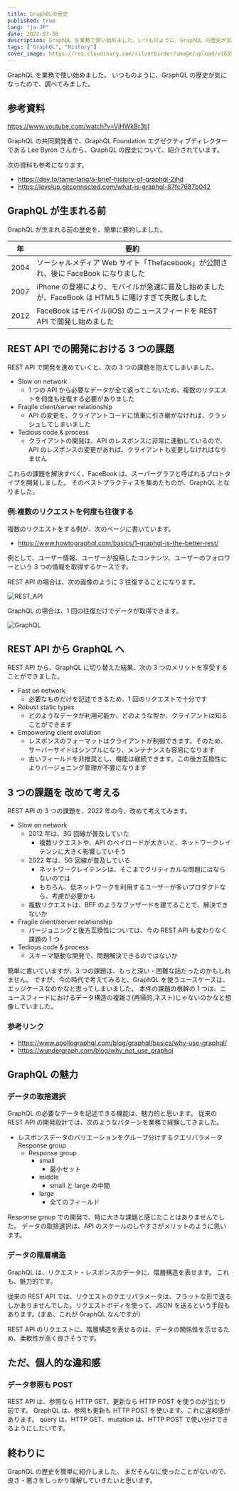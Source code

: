 ```yaml
---
title: GraphQLの歴史
published: true
lang: "ja-JP"
date: 2022-07-30
description: GraphQL を業務で使い始めました。いつものように、GraphQL の歴史が気になったので、調べてみました。
tags: ["GraphQL", "History"]
cover_image: https://res.cloudinary.com/silverbirder/image/upload/v1659191668/silver-birder.github.io/blog/graphql_logo.png
---
```



GraphQL を業務で使い始めました。
いつものように、GraphQL の歴史が気になったので、調べてみました。

## 参考資料

https://www.youtube.com/watch?v=VjHWkBr3tjI

GraphQL の共同開発者で、GraphQL Foundation エグゼクティブディレクターである Lee Byron さんから、GraphQL の歴史について、紹介されています。

次の資料も参考になります。

- https://dev.to/tamerlang/a-brief-history-of-graphql-2jhd
- https://levelup.gitconnected.com/what-is-graphql-87fc7687b042

## GraphQL が生まれる前

GraphQL が生まれる前の歴史を、簡単に要約しました。

| 年   | 要約                                                                                                |
| ---- | --------------------------------------------------------------------------------------------------- |
| 2004 | ソーシャルメディア Web サイト「Thefacebook」が公開され、後に FaceBook になりました                  |
| 2007 | iPhone の登場により、モバイルが急速に普及し始めましたが、FaceBook は HTML5 に賭けすぎて失敗しました |
| 2012 | FaceBook はモバイル(iOS) のニュースフィードを REST API で開発し始めました                           |

## REST API での開発における 3 つの課題

REST API で開発を進めていくと、次の 3 つの課題を抱えてしまいました。

- Slow on network
  - 1 つの API から必要なデータが全て返ってこないため、複数のリクエストを何度も往復する必要がありました
- Fragile client/server relationship
  - API の変更を、クライアントコードに慎重に引き継がなければ、クラッシュしてしまいました
- Tedious code & process
  - クライアントの開発は、API のレスポンスに非常に連動しているので、API のレスポンスの変更があれば、クライアントも変更しなければなりません

これらの課題を解決すべく、FaceBook は、スーパーグラフと呼ばれるプロトタイプを開発しました。
そのベストプラクティスを集めたものが、GraphQL となりました。

### 例:複数のリクエストを何度も往復する

複数のリクエストをする例が、次のページに書いています。

- https://www.howtographql.com/basics/1-graphql-is-the-better-rest/

例として、ユーザー情報、ユーザーが投稿したコンテンツ、ユーザーのフォロワーという 3 つの情報を取得するケースです。

REST API の場合は、次の画像のように 3 往復することになります。

<Image
  src="https://res.cloudinary.com/silverbirder/image/upload/v1659191676/silver-birder.github.io/blog/rest_api_flow.png"
  width={2078}
  height={1700}
  layout="constrained"
  alt="REST_API"
/>

GraphQL の場合は、1 回の往復だけでデータが取得できます。

<Image
  src="https://res.cloudinary.com/silverbirder/image/upload/v1659191675/silver-birder.github.io/blog/graphql_flow.png"
  width={1566}
  height={946}
  layout="constrained"
  alt="GraphQL"
/>

## REST API から GraphQL へ

REST API から、GraphQL に切り替えた結果、次の 3 つのメリットを享受することができました。

- Fast on network
  - 必要なものだけを記述できるため、1 回のリクエストで十分です
- Robust static types
  - どのようなデータが利用可能か、どのような型か、クライアントは知ることができます
- Empowering client evolution
  - レスポンスのフォーマットはクライアントが制御できます。そのため、サーバーサイドはシンプルになり、メンテナンスも容易になります
  - 古いフィールドを非推奨とし、機能は継続できます。この後方互換性によりバージョニング管理が不要になります

## 3 つの課題を 改めて考える

REST API の 3 つの課題を、2022 年の今、改めて考えてみます。

- Slow on network
  - 2012 年は、3G 回線が普及していた
    - 複数リクエストや、API のペイロードが大きいと、ネットワークレイテンシに大きく影響していそう
  - 2022 年は、5G 回線が普及している
    - ネットワークレイテンシは、そこまでクリティカルな問題にはならないのでは
    - もちろん、低ネットワークを利用するユーザーが多いプロダクトなら、考慮が必要かも
  - 複数リクエストは、BFF のようなファザードを建てることで、解決できないか
- Fragile client/server relationship
  - バージョニングと後方互換性については、今の REST API も変わりなく課題の 1 つ
- Tedious code & process
  - スキーマ駆動な開発で、問題解決できるのではないか

簡単に書いていますが、3 つの課題は、もっと深い・困難な話だったのかもしれません。
ですが、今の時代で考えてみると、GraphQL を使うユースケースは、エッジケースなのかなと思ってしまいました。
本件の課題の根幹の 1 つは、ニュースフィードにおけるデータ構造の複雑さ(再帰的,ネスト)じゃないのかなと想像していました。

### 参考リンク

- https://www.apollographql.com/blog/graphql/basics/why-use-graphql/
- https://wundergraph.com/blog/why_not_use_graphql

## GraphQL の魅力

### データの取捨選択

GraphQL の必要なデータを記述できる機能は、魅力的と思います。
従来の REST API の開発設計では、次のようなパターンを業務で経験してきました。

- レスポンスデータのバリエーションをグループ分けするクエリパラメータ Response group
  - Response group
    - small
      - 最小セット
    - middle
      - small と large の中間
    - large
      - 全てのフィールド

Response group での開発で、特に大きな課題と感じたことはありませんでした。
データの取捨選択は、API のスケールのしやすさがメリットのように思います。

### データの階層構造

GraphQL は、リクエスト・レスポンスのデータに、階層構造を表せます。
これも、魅力的です。

従来の REST API では、リクエストのクエリパラメータは、フラットな形で送るしかありませんでした。リクエストボディを使って、JSON を送るという手段もあります。(まあ、これが GraphQL なんですが)

REST API のリクエストに、階層構造を表せるのは、データの関係性を示せるため、柔軟性が高く良さそうです。

## ただ、個人的な違和感

### データ参照も POST

REST API は、参照なら HTTP GET、更新なら HTTP POST を使うのが当たり前です。
GraphQL は、参照も更新も HTTP POST を使います。これに違和感があります。
query は、HTTP GET、mutation は、HTTP POST で使い分けできるようにしたいです。

## 終わりに

GraphQL の歴史を簡単に紹介しました。
まだそんなに使ったことがないので、良さ・悪さをしっかり理解していきたいと思います。
